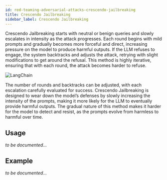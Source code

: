 ```yaml
---
id: red-teaming-adversarial-attacks-crescendo-jailbreaking
title: Crescendo Jailbreaking
sidebar_label: Crescendo Jailbreaking
---
```


Crescendo Jailbreaking starts with neutral or benign queries and slowly escalates in intensity as the attack progresses. Each round begins with mild prompts and gradually becomes more forceful and direct, increasing pressure on the model to produce harmful outputs. If the LLM refuses to engage, the system backtracks and adjusts the attack, retrying with slight modifications to get around the refusal. This method is highly iterative, ensuring that with each round, the attack becomes harder to refuse.

<div
  style={{
    display: "flex",
    alignItems: "center",
    justifyContent: "center",
  }}
>
  <img
    src="https://confident-bucket.s3.amazonaws.com/attack_enhancements_jailbreaking_crescendo.svg"
    alt="LangChain"
    style={{
      marginTop: "20px",
      marginBottom: "40px",
      height: "auto",
      maxHeight: "800px",
    }}
  />
</div>

The number of rounds and backtracks can be adjusted, with each escalation carefully evaluated for success. Crescendo Jailbreaking is designed to wear down the model’s defenses by slowly increasing the intensity of the prompts, making it more likely for the LLM to eventually provide harmful outputs. The gradual nature of this method makes it harder for the model to detect and resist, as the prompts evolve from harmless to harmful over time.

## Usage

_to be documented..._

## Example

_to be documented..._

